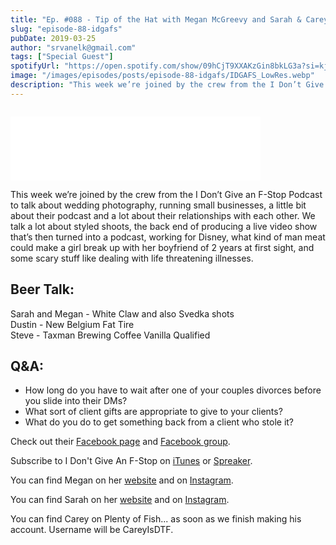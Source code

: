 ```yaml
---
title: "Ep. #088 - Tip of the Hat with Megan McGreevy and Sarah & Carey Casile of I Don’t Give An F-Stop"
slug: "episode-88-idgafs"
pubDate: 2019-03-25
author: "srvanelk@gmail.com"
tags: ["Special Guest"]
spotifyUrl: "https://open.spotify.com/show/09hCjT9XXAKzGin8bkLG3a?si=kjRZvQ1JTb6Ov3HVzSSlWA"
image: "/images/episodes/posts/episode-88-idgafs/IDGAFS_LowRes.webp"
description: "This week we’re joined by the crew from the I Don’t Give an F-Stop Podcast to talk about wedding photography, running small businesses, a little bit about their podcast and a lot about their relationships with each other. We talk a lot about styled shoots, the back end of producing a live video show that’s then turned into a podcast, working for Disney, what kind of man meat could make a girl break up with her boyfriend of 2 years at first sight, and some scary stuff like dealing with life threatening illnesses."
---
```


<figure>
  <img src="/images/episodes/posts/episode-88-idgafs/IDGAFS_LowRes.webp" alt="" />
</figure>
<iframe class="embedly-embed" src="//cdn.embedly.com/widgets/media.html?src=https%3A%2F%2Fanchor.fm%2Fweddingphotohangover%2Fembed%2Fepisodes%2FEp--088---Tip-of-the-Hat-with-Sarah-Casile--Megan-McGreevy--and-Carey-Casile-of-the-I-Dont-Give-An-F-Stop-podcast-e3hu5h&url=https%3A%2F%2Fanchor.fm%2Fweddingphotohangover%2Fepisodes%2FEp--088---Tip-of-the-Hat-with-Sarah-Casile--Megan-McGreevy--and-Carey-Casile-of-the-I-Dont-Give-An-F-Stop-podcast-e3hu5h&image=https%3A%2F%2Fs3-us-west-2.amazonaws.com%2Fanchor-generated-image-bank%2Fproduction%2Fpodcast_uploaded_episode400%2F805714%2F805714-1553481847035-3c0daf8f191b1.jpg&key=61d05c9d54e8455ea7a9677c366be814&type=text%2Fhtml&schema=anchor&wmode=opaque" width="400" height="102" scrolling="no" frameborder="0" allow="autoplay; fullscreen" allowfullscreen="true"></iframe>

This week we’re joined by the crew from the I Don’t Give an F-Stop Podcast to talk about wedding photography, running small businesses, a little bit about their podcast and a lot about their relationships with each other. We talk a lot about styled shoots, the back end of producing a live video show that’s then turned into a podcast, working for Disney, what kind of man meat could make a girl break up with her boyfriend of 2 years at first sight, and some scary stuff like dealing with life threatening illnesses.

## Beer Talk:  
Sarah and Megan - White Claw and also Svedka shots  
Dustin - New Belgium Fat Tire  
Steve - Taxman Brewing Coffee Vanilla Qualified

## Q&A:
- How long do you have to wait after one of your couples divorces before you slide into their DMs?
- What sort of client gifts are appropriate to give to your clients?
- What do you do to get something back from a client who stole it?

Check out their [Facebook page](https://www.facebook.com/idontgiveanfstoppodcast/) and [Facebook group](https://www.facebook.com/groups/753902618067297/).

Subscribe to I Don't Give An F-Stop on [iTunes](https://itunes.apple.com/us/podcast/i-dont-give-an-f-stop/id1396794953?mt=2) or [Spreaker](https://www.spreaker.com/show/i-dont-give-an-f-stop).

You can find Megan on her [website](https://www.meganmcgreevy.com/) and on [Instagram](https://www.instagram.com/meganmcgreevyphoto/).

You can find Sarah on her [website](https://www.sarahcasilephotography.com/) and on [Instagram](https://www.instagram.com/sarah.casile.weddings/).

You can find Carey on Plenty of Fish... as soon as we finish making his account. Username will be CareyIsDTF.
